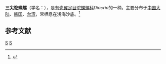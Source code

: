 {{Speciesbox
| taxon = Diacria trispinosa
| binomial_authority = (Blainville, 1821)
}}
'''三尖驼蝶螺'''（学名：''{{lang|la|Diacria trispinosa}}''），是[[有壳翼足目|有壳翼足目]][[驼蝶螺科|驼蝶螺科]]''Diacria''的一种。主要分布于[[中国大陆|中国大陆]]、[[韩国|韩国]]、[[台湾|台湾]]，常栖息在浅海沙底。<ref>{{cite web|url=http://shell.sinica.edu.tw/chinese/shellbase_detail.php?science_no=1830|title=国际贝库：三尖驼蝶螺|publisher=台湾贝类资料库|accessdate=2009-08-11|archive-date=2016-03-04|archive-url=https://web.archive.org/web/20160304205306/http://shell.sinica.edu.tw/chinese/shellbase_detail.php?science_no=1830|dead-url=no}}</ref>

== 参考文献 ==
{{reflist}}
{{Taxonbar|from=Q3789920}}

[[Category:驼蝶螺科|S]]
[[Category:1821年描述的动物|S]]